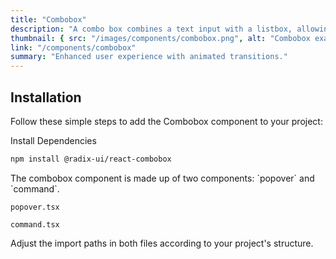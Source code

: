 ```yaml
---
title: "Combobox"
description: "A combo box combines a text input with a listbox, allowing users to filter options to match what they're looking for."
thumbnail: { src: "/images/components/combobox.png", alt: "Combobox example" }
link: "/components/combobox"
summary: "Enhanced user experience with animated transitions."
---
```


<ComponentPreview name="combobox-demo" />

## Installation

Follow these simple steps to add the Combobox component to your project:

<Steps>

<Step>
Install Dependencies
</Step>

```bash 
npm install @radix-ui/react-combobox
```

<Step>
    The combobox component is made up of two components: `popover` and `command`.
</Step>

`popover.tsx`
<CollapsibleSource name="popover" />

`command.tsx`
<CollapsibleSource name="command" />

<Step>
    Adjust the import paths in both files according to your project's structure.
</Step>

</Steps>
